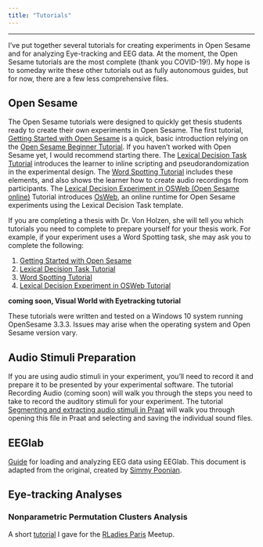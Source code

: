 ```yaml
---
title: "Tutorials"
---
```


----

I've put together several tutorials for creating experiments in Open Sesame and for analyzing Eye-tracking and EEG data. At the moment, the Open Sesame tutorials are the most complete (thank you COVID-19!). My hope is to someday write these other tutorials out as fully autonomous guides, but for now, there are a few less comprehensive files.


## Open Sesame

The Open Sesame tutorials were designed to quickly get thesis students ready to create their own experiments in Open Sesame. The first tutorial, [Getting Started with Open Sesame](Tutorials_Open_Sesame_start.html) is a quick, basic introduction relying on the [Open Sesame Beginner Tutorial](https://osdoc.cogsci.nl/3.2/tutorials/beginner/). If you haven't worked with Open Sesame yet, I would recommend starting there. The [Lexical Decision Task Tutorial](Tutorials_Open_Sesame_Lexical_decision.html) introduces the learner to inline scripting and pseudorandomization in the experimental design. The [Word Spotting Tutorial](Tutorials_Open_Sesame_Word_Spotting.html) includes these elements, and also shows the learner how to create audio recordings from participants. The [Lexical Decision Experiment in OSWeb (Open Sesame online)](Tutorials_Open_Sesame_Lexical_decision_OSWeb.html) Tutorial introduces [OsWeb](https://osdoc.cogsci.nl/3.3/manual/osweb/osweb/), an online runtime for Open Sesame experiments using the Lexical Decision Task template.

If you are completing a thesis with Dr. Von Holzen, she will tell you which tutorials you need to complete to prepare yourself for your thesis work. For example, if your experiment uses a Word Spotting task, she may ask you to complete the following:

1. [Getting Started with Open Sesame](Tutorials_Open_Sesame_start.html)
2. [Lexical Decision Task Tutorial](Tutorials_Open_Sesame_Lexical_decision.html)
3. [Word Spotting Tutorial](Tutorials_Open_Sesame_Word_Spotting.html)
4. [Lexical Decision Experiment in OSWeb Tutorial](Tutorials_Open_Sesame_Lexical_decision_OSWeb.html)

**coming soon, Visual World with Eyetracking tutorial**

These tutorials were written and tested on a Windows 10 system running OpenSesame 3.3.3. Issues may arise when the operating system and Open Sesame version vary.

## Audio Stimuli Preparation

If you are using audio stimuli in your experiment, you'll need to record it and prepare it to be presented by your experimental software. The tutorial Recording Audio (coming soon) will walk you through the steps you need to take to record the auditory stimuli for your experiment. The tutorial [Segmenting and extracting audio stimuli in Praat](Tutorials_Audio_Praat_segmentation.html) will walk you through opening this file in Praat and selecting and saving the individual sound files.

## EEGlab

[Guide](files/eeglab steps_speech.pdf) for loading and analyzing EEG data using EEGlab. This document is adapted from the original, created by [Simmy Poonian](https://www.linkedin.com/in/simmy-poonian-4b588a176/?originalSubdomain=au).

## Eye-tracking Analyses

### Nonparametric Permutation Clusters Analysis

A short [tutorial](files/RLadies_Permutation_Clusters.R) I gave for the [RLadies Paris](https://github.com/rladies-paris) Meetup.
